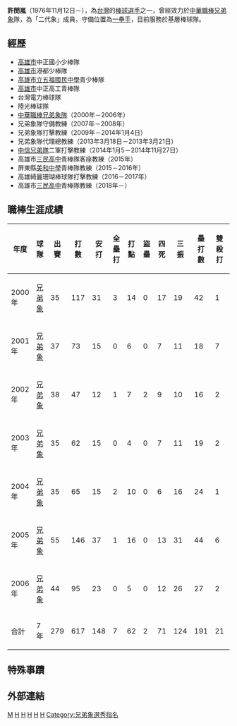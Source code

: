 {{unreferenced|time=2013-09-17T15:40:30+00:00}}
{{Infobox CPBL player|
bgcolor1=#FFCC00|
bgcolor2=black|
textcolor1=black|
textcolor2=white|
name=許閔嵐|
birthdate={{birth_date_and_age|1976|11|12|mf=y}}|
birthplace=[[台灣|台灣]][[高雄市|高雄市]]|
image=|
width=250|
position=一壘手|
team=[[兄弟象|兄弟象]]|
number=72|
bats=左|
throws=左|
debutdate=7月8日|
debutyear=2000年|
debutteam=兄弟象|
statyear=2006年|
stat1label=[[打擊率|打擊率]]|
stat1value=0.240|
stat2label=[[全壘打|全壘打]]|
stat2value=7|
stat3label=[[打點|打點]]|
stat3value=62|
teams=<nowiki></nowiki>
'''球員時期'''
*[[兄弟象|兄弟象]]（2000年－2006年）
'''教練時期'''
*[[兄弟象|兄弟象]]守備教練（2007年－2008年）
*兄弟象隊打擊教練（2009年－2014年1月4日）
*兄弟象隊代理總教練（2013年3月18日－2013年3月21日）
*[[中信兄弟隊|中信兄弟隊]]二軍打擊教練（2014年1月5－2014年11月27日）
*高雄市[[三民高中|三民高中]]青棒隊客座教練（2015年）
*屏東縣[[美和中學|美和中學]]青棒隊教練（2015－2016年）
*[[高雄綺麗珊瑚成棒隊|高雄綺麗珊瑚成棒隊]]打擊教練（2016－2017年）
*高雄市[[三民高中|三民高中]]青棒隊教練（2018年－） 
|awards=<nowiki></nowiki>
*4次總冠軍 (2001、2002、2003、2010)
}}
'''許閔嵐'''（1976年11月12日－），為[[台灣|台灣]]的[[棒球|棒球]][[選手|選手]]之一，曾經效力於[[中華職棒|中華職棒]][[兄弟象|兄弟象]]隊，為「二代象」成員，守備位置為[[一壘手|一壘手]]，目前服務於基層棒球隊。

==經歷==
*[[高雄市|高雄市]]中正國小少棒隊 
*[[高雄市|高雄市]]港都少棒隊 
*[[高雄市立五福國民中學|高雄市立五福國民中學]]青少棒隊 
*[[高雄市|高雄市]]中正高工青棒隊 
*台灣電力棒球隊 
*陸光棒球隊 
*[[中華職棒|中華職棒]][[兄弟象隊|兄弟象隊]]（2000年－2006年）
*兄弟象隊守備教練（2007年－2008年）
*兄弟象隊打擊教練（2009年－2014年1月4日）
*兄弟象隊代理總教練（2013年3月18日－2013年3月21日）
*[[中信兄弟隊|中信兄弟隊]]二軍打擊教練（2014年1月5－2014年11月27日）
*高雄市[[三民高中|三民高中]]青棒隊客座教練（2015年）
*屏東縣[[美和中學|美和中學]]青棒隊教練（2015－2016年）
*高雄綺麗珊瑚棒球隊打擊教練（2016－2017年）
*高雄市[[三民高中|三民高中]]青棒隊教練（2018年－）

==職棒生涯成績==
{|Border=1 WIDTH=800PX
|- align=center
!年度!!球隊!!出賽!!打數!!安打!!全壘打!!打點!!盜壘!!四死!!三振!!壘打數!!雙殺打!!打擊率
|- align=center
|2000年||[[兄弟象|兄弟象]]||35||117||31||3||14||0||17||19||42||1||0.263
|- align=center
|2001年||[[兄弟象|兄弟象]]||37||73||15||0||6||0||7||11||18||7||0.205
|- align=center
|2002年||[[兄弟象|兄弟象]]||38||47||12||1||7||2||9||10||16||2||0.252
|- align=center
|2003年||[[兄弟象|兄弟象]]||35||62||15||0||4||0||7||11||19||2||0.242
|- align=center
|2004年||[[兄弟象|兄弟象]]||35||65||15||2||10||0||6||16||24||1||0.197
|- align=center
|2005年||[[兄弟象|兄弟象]]||55||146||37||1||16||0||13||31||44||6||0.253
|- align=center
|2006年||[[兄弟象|兄弟象]]||44||95||23||0||5||0||12||26||27||2||0.242
|- align=center style="color:black; background-color:yellow"
!合計||7年||279||617||148||7||62||2||71||124||191||21||0.240
|}

==特殊事蹟==
==外部連結==
{{台灣棒球維基館}}

{{兄弟象2001年中華職棒總冠軍}}
{{兄弟象2002年中華職棒總冠軍}}
{{兄弟象2003年中華職棒總冠軍}}
{{兄弟象2010年中華職棒總冠軍}}

[[Category:許姓|M]]
[[Category:在世人物|H]]
[[Category:兄弟象隊教練|H]]
[[Category:1976年出生|H]]
[[Category:兄弟象隊球員|H]]
[[Category:台灣棒球運動員|H]]
[[Category:兄弟象選秀指名|Category:兄弟象選秀指名]]